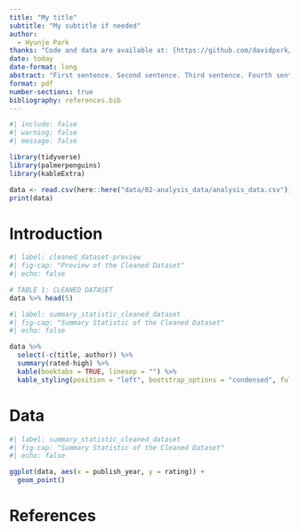 ```yaml
---
title: "My title"
subtitle: "My subtitle if needed"
author: 
  - Hyunje Park
thanks: "Code and data are available at: [https://github.com/davidpxrk/childrens-book-rating](https://github.com/davidpxrk/childrens-book-rating)."
date: today
date-format: long
abstract: "First sentence. Second sentence. Third sentence. Fourth sentence."
format: pdf
number-sections: true
bibliography: references.bib
---
```


```r
#| include: false
#| warning: false
#| message: false

library(tidyverse)
library(palmerpenguins)
library(kableExtra)

data <- read.csv(here::here("data/02-analysis_data/analysis_data.csv"))
print(data)
```


# Introduction



```r
#| label: cleaned_dataset-preview
#| fig-cap: "Preview of the Cleaned Dataset"
#| echo: false

# TABLE 1: CLEANED DATASET
data %>% head(5)
```


```r
#| label: summary_statistic_cleaned_dataset
#| fig-cap: "Summary Statistic of the Cleaned Dataset"
#| echo: false

data %>% 
  select(-c(title, author)) %>% 
  summary(rated-high) %>% 
  kable(booktabs = TRUE, linesep = "") %>% 
  kable_styling(position = "left", bootstrap_options = "condensed", full_width = FALSE)


```


# Data {#sec-data}



```r
#| label: summary_statistic_cleaned_dataset
#| fig-cap: "Summary Statistic of the Cleaned Dataset"
#| echo: false

ggplot(data, aes(x = publish_year, y = rating)) +
  geom_point()
```



\newpage


# References


